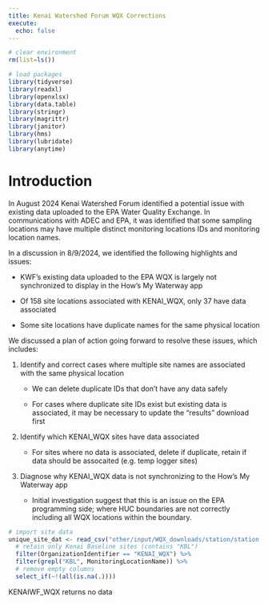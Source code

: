 ```yaml
---
title: Kenai Watershed Forum WQX Corrections
execute:
  echo: false
---
```


```r

# clear environment
rm(list=ls())

# load packages
library(tidyverse)
library(readxl)
library(openxlsx)
library(data.table)
library(stringr)
library(magrittr)
library(janitor)
library(hms)
library(lubridate)
library(anytime)

```

# Introduction

In August 2024 Kenai Watershed Forum identified a potential issue with existing data uploaded to the EPA Water Quality Exchange. In communications with ADEC and EPA, it was identified that some sampling locations may have multiple distinct monitoring locations IDs and monitoring location names.

In a discussion in 8/9/2024, we identified the following highlights and issues:

-   KWF's existing data uploaded to the EPA WQX is largely not synchronized to display in the How's My Waterway app

-   Of 158 site locations associated with KENAI_WQX, only 37 have data associated

-   Some site locations have duplicate names for the same physical location

We discussed a plan of action going forward to resolve these issues, which includes:

1.  Identify and correct cases where multiple site names are associated with the same physical location

    -   We can delete duplicate IDs that don't have any data safely

    -   For cases where duplicate site IDs exist but existing data is associated, it may be necessary to update the "results" download first

2.  Identify which KENAI_WQX sites have data associated

    -   For sites where no data is associated, delete if duplicate, retain if data should be assocaited (e.g. temp logger sites)

3.  Diagnose why KENAI_WQX data is not synchronizing to the How's My Waterway app

    -   Initial investigation suggest that this is an issue on the EPA programming side; where HUC boundaries are not correctly including all WQX locations within the boundary.

```r

# import site data
unique_site_dat <- read_csv("other/input/WQX_downloads/station/station.csv") %>%
  # retain only Kenai Baseline sites (contains "KBL")
  filter(OrganizationIdentifier == "KENAI_WQX") %>%
  filter(grepl("KBL", MonitoringLocationName)) %>%
  # remove empty columns
  select_if(~!(all(is.na(.))))

```

KENAIWF_WQX returns no data
